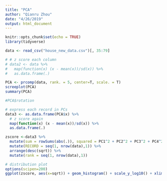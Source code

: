 ```yaml
---
title: "PCA"
author: "Qianru Zhou"
date: "4/26/2019"
output: html_document
---
```


```r
knitr::opts_chunk$set(echo = TRUE)
library(tidyverse)
```

```r
data <- read_csv("house_new_data.csv")[, 35:79]
```

```r
# # z score each column
# data2 <- data %>%
#   map(function(x) (x - mean(x))/sd(x)) %>%
#   as.data.frame(.)
```

```r
PCA <- prcomp(data, rank. = 5, center=T, scale. = T)
screeplot(PCA)
summary(PCA)
```
```r
#PCA$rotation
```

```r
# express each record in PCs
data3 <- as.data.frame(PCA$x) %>%
  # z score again
  map(function(x) (x - mean(x))/sd(x)) %>%
  as.data.frame(.)
```

```r
zscore <-data3 %>%
  mutate(sum = rowSums(abs(.)), squared = PC1^2 + PC2^2 + PC3^2 + PC4^2 + PC5^2, sqrt = squared^0.5, max = pmax(PC1,PC2,PC3,PC4,PC5),  min = pmin(PC1,PC2,PC3,PC4,PC5)) %>%
  mutate(RECORD = seq(1, nrow(data),1)) %>%
  arrange(desc(sqrt)) %>%
  mutate(rank = seq(1, nrow(data),1))

# distribution plot
options(scipen=200)
ggplot(zscore, aes(x=sqrt)) + geom_histogram() + scale_y_log10() + xlim(0,500)
```


